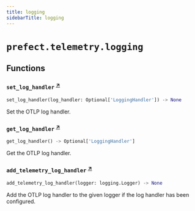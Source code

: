 ```yaml
---
title: logging
sidebarTitle: logging
---
```


# `prefect.telemetry.logging`

## Functions

### `set_log_handler` <sup><a href="https://github.com/prefecthq/prefect/blob/main/src/prefect/telemetry/logging.py#L12" target="_blank">↗</a></sup>

```python
set_log_handler(log_handler: Optional['LoggingHandler']) -> None
```


Set the OTLP log handler.


### `get_log_handler` <sup><a href="https://github.com/prefecthq/prefect/blob/main/src/prefect/telemetry/logging.py#L18" target="_blank">↗</a></sup>

```python
get_log_handler() -> Optional['LoggingHandler']
```


Get the OTLP log handler.


### `add_telemetry_log_handler` <sup><a href="https://github.com/prefecthq/prefect/blob/main/src/prefect/telemetry/logging.py#L24" target="_blank">↗</a></sup>

```python
add_telemetry_log_handler(logger: logging.Logger) -> None
```


Add the OTLP log handler to the given logger if the log handler has
been configured.

